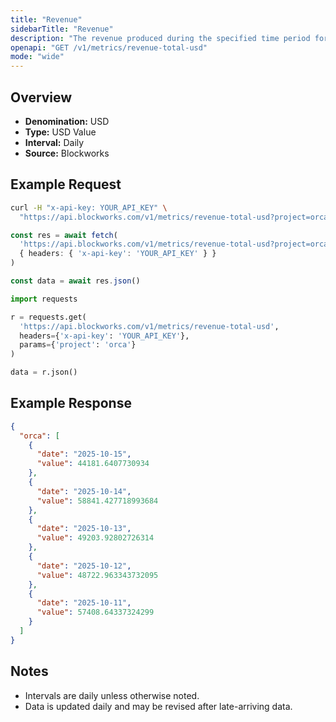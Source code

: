 ```yaml
---
title: "Revenue"
sidebarTitle: "Revenue"
description: "The revenue produced during the specified time period for given project."
openapi: "GET /v1/metrics/revenue-total-usd"
mode: "wide"
---
```


## Overview

- **Denomination:** USD
- **Type:** USD Value
- **Interval:** Daily
- **Source:** Blockworks

## Example Request

<CodeGroup>

```bash cURL
curl -H "x-api-key: YOUR_API_KEY" \
  "https://api.blockworks.com/v1/metrics/revenue-total-usd?project=orca"
```

```typescript TypeScript
const res = await fetch(
  'https://api.blockworks.com/v1/metrics/revenue-total-usd?project=orca',
  { headers: { 'x-api-key': 'YOUR_API_KEY' } }
)

const data = await res.json()
```

```python Python
import requests

r = requests.get(
  'https://api.blockworks.com/v1/metrics/revenue-total-usd',
  headers={'x-api-key': 'YOUR_API_KEY'},
  params={'project': 'orca'}
)

data = r.json()
```

</CodeGroup>

## Example Response

```json
{
  "orca": [
    {
      "date": "2025-10-15",
      "value": 44181.6407730934
    },
    {
      "date": "2025-10-14",
      "value": 58841.427718993684
    },
    {
      "date": "2025-10-13",
      "value": 49203.92802726314
    },
    {
      "date": "2025-10-12",
      "value": 48722.963343732095
    },
    {
      "date": "2025-10-11",
      "value": 57408.64337324299
    }
  ]
}
```

## Notes
- Intervals are daily unless otherwise noted.
- Data is updated daily and may be revised after late-arriving data.